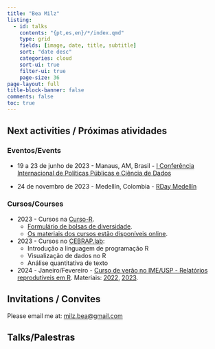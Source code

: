 ```yaml
---
title: "Bea Milz"
listing:
  - id: talks
    contents: "{pt,es,en}/*/index.qmd"
    type: grid
    fields: [image, date, title, subtitle]
    sort: "date desc"
    categories: cloud
    sort-ui: true
    filter-ui: true
    page-size: 36     
page-layout: full
title-block-banner: false
comments: false
toc: true
---
```


## Next activities / Próximas atividades

### Eventos/Events

-   19 a 23 de junho de 2023 - Manaus, AM, Brasil - [I Conferência Internacional de Políticas Públicas e Ciência de Dados](https://eventos.galoa.com.br/cippcdam-2023/page/2354-inicio)

-   24 de novembro de 2023 - Medellín, Colombia - [RDay Medellín](https://rdaymedellin.github.io/index.html)

### Cursos/Courses

-   2023 - Cursos na [Curso-R](https://curso-r.com/).
    -   [Formulário de bolsas de diversidade](https://forms.gle/KpALbhvHXu9aVKXTA).
    -   [Os materiais dos cursos estão disponíveis online](https://curso-r.com/material/).
-   2023 - Cursos no [CEBRAP.lab](https://cebrap.org.br/cebrap-lab/):
    -   Introdução a linguagem de programação R
    -   Visualização de dados no R
    -   Análise quantitativa de texto
-   2024 - Janeiro/Fevereiro - [Curso de verão no IME/USP - Relatórios reprodutíveis em R](https://www.ime.usp.br/~verao/). Materiais: [2022](https://beatrizmilz.github.io/2022-curso-de-verao-ime-usp-relatorios/trabalho_final.html), [2023](https://beatrizmilz.github.io/2023-curso-de-verao-ime-usp-relatorios/).

## Invitations / Convites

Please email me at: [milz.bea\@gmail.com](mailto:milz.bea@gmail.com)

## Talks/Palestras

::: {#talks}
:::
